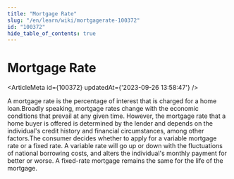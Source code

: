 ```yaml
---
title: "Mortgage Rate"
slug: "/en/learn/wiki/mortgagerate-100372"
id: "100372"
hide_table_of_contents: true
---
```



# Mortgage Rate

<ArticleMeta id={100372} updatedAt={'2023-09-26 13:58:47'} />
<div className='border-solid border-b border-t-0 my-4 border-[var(--ifm-color-gray-300)]' />

A mortgage rate is the percentage of interest that is charged for a home loan.Broadly speaking, mortgage rates change with the economic conditions that prevail at any given time. However, the mortgage rate that a home buyer is offered is determined by the lender and depends on the individual's credit history and financial circumstances, among other factors.The consumer decides whether to apply for a variable mortgage rate or a fixed rate. A variable rate will go up or down with the fluctuations of national borrowing costs, and alters the individual's monthly payment for better or worse. A fixed-rate mortgage remains the same for the life of the mortgage.
